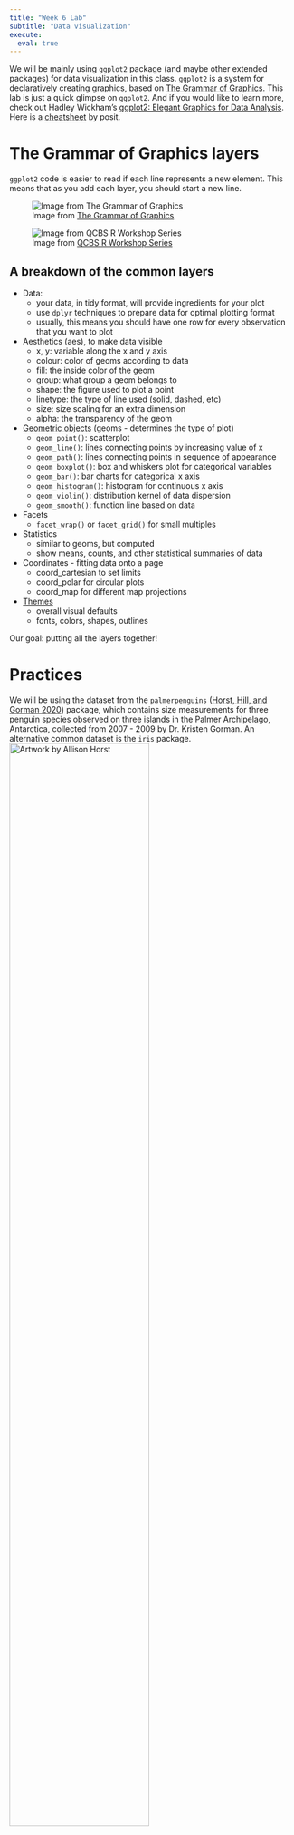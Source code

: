 ```yaml
---
title: "Week 6 Lab"
subtitle: "Data visualization"
execute: 
  eval: true
---
```

We will be mainly using `ggplot2` package (and maybe other extended packages) for data visualization in this class. `ggplot2` is a system for declaratively creating graphics, based on [The Grammar of Graphics](https://link.springer.com/book/10.1007/0-387-28695-0). This lab is just a quick glimpse on `ggplot2`. And if you would like to learn more, check out Hadley Wickham's [ggplot2: Elegant Graphics for Data Analysis](https://ggplot2-book.org/). Here is a [cheatsheet](https://github.com/rstudio/cheatsheets/blob/main/data-visualization.pdf) by posit. 

# The Grammar of Graphics layers
`ggplot2` code is easier to read if each line represents a new element. This means that as you add each layer, you should start a new line.

![Image from [The Grammar of Graphics](https://link.springer.com/book/10.1007/0-387-28695-0)](image/graphics.png)

![Image from [QCBS R Workshop Series](https://r.qcbs.ca/workshop03/book-en/grammar-of-graphics-gg-basics.html)](image/layer.png)

## A breakdown of the common layers

- Data:
    - your data, in tidy format, will provide ingredients for your plot
    - use `dplyr` techniques to prepare data for optimal plotting format
    - usually, this means you should have one row for every observation that you want to plot
- Aesthetics (aes), to make data visible
    - x, y: variable along the x and y axis
    - colour: color of geoms according to data
    - fill: the inside color of the geom
    - group: what group a geom belongs to
    - shape: the figure used to plot a point
    - linetype: the type of line used (solid, dashed, etc)
    - size: size scaling for an extra dimension
    - alpha: the transparency of the geom
- [Geometric objects](https://ggplot2.tidyverse.org/reference/) (geoms - determines the type of plot)
    - `geom_point()`: scatterplot
    - `geom_line()`: lines connecting points by increasing value of x
    - `geom_path()`: lines connecting points in sequence of appearance
    - `geom_boxplot()`: box and whiskers plot for categorical variables
    - `geom_bar()`: bar charts for categorical x axis
    - `geom_histogram()`: histogram for continuous x axis
    - `geom_violin()`: distribution kernel of data dispersion
    - `geom_smooth()`: function line based on data
- Facets
    - `facet_wrap()` or `facet_grid()` for small multiples
- Statistics
    - similar to geoms, but computed
    - show means, counts, and other statistical summaries of data
- Coordinates - fitting data onto a page
    - coord_cartesian to set limits
    - coord_polar for circular plots
    - coord_map for different map projections
- [Themes](https://ggplot2.tidyverse.org/reference/ggtheme.html)
    - overall visual defaults
    - fonts, colors, shapes, outlines

Our goal: putting all the layers together! 

# Practices
We will be using the dataset from the `palmerpenguins` ([Horst, Hill, and Gorman 2020](https://doi.org/10.5281/zenodo.3960218)) package, which contains size measurements for three penguin species observed on three islands in the Palmer Archipelago, Antarctica, collected from 2007 - 2009 by Dr. Kristen Gorman. An alternative common dataset is the `iris` package. 
![Artwork by [Allison Horst](https://allisonhorst.com/)](image/penguins.png){width="70%"}

```r
# install.packages("palmerpenguins")
library(tidyverse)
library(palmerpenguins)
```

```r
str(penguins)
```
![Artwork by [Allison Horst](https://allisonhorst.com/)](image/bill.png){width="70%"}

### Before `ggplot2`
You can always use R's basic graphics for quick glimpse on the data

```r
plot(penguins$bill_length_mm)
plot(penguins$species)
hist(penguins$bill_depth_mm)
```

### Basic layers

#### Data layer: Without any other information, nothing will be visualised.
```r
ggplot(data = penguins)
```

#### Aesthetics layer: A group of parameters that specify what and how data is displayed.
Here, we are telling R to plot `bill_length_mm` on the x axis and `bill_depth_mm` on the y axis. We have not yet told R how we want to represent the data though, so our data will not yet be plotted.
```r
ggplot(data = penguins, aes(x = bill_length_mm, y = bill_depth_mm))
```

#### Geometric layer: it determines the visual representation of your data.
 Let's start with a scatter plot, with `bill_length_mm` on the x axis and `bill_depth_mm` on the y axis
```r
ggplot(data = penguins, 
       aes(x = bill_length_mm, 
           y = bill_depth_mm)) + # Use the plus sign to add each additional layer
  geom_point() # The geom layer determines what style of plot we are using.
```
You can further change the [color](https://colorbrewer2.org) or [shape](https://ggplot2.tidyverse.org/articles/ggplot2-specs.html) of the points.
```r
ggplot(data = penguins, 
       aes(x = bill_length_mm, 
           y = bill_depth_mm)) + 
  geom_point(shape = 2, color = "#2b8cbe") # or you can use "blue", or check the shape option on the aesthetic specifications

```
```r
ggplot(data = penguins, 
       aes(x = bill_length_mm, 
           y = bill_depth_mm,
           col = species)) + 
  geom_point()
```
```r
ggplot(data = penguins, 
       aes(x = bill_length_mm, 
           y = bill_depth_mm,
           shape = species)) + 
  geom_point()
```
You can also specify the `size` and the `transparency` in the `aes()`
```r
ggplot(data = penguins, 
       aes(x = bill_length_mm, 
           y = bill_depth_mm,
           size = body_mass_g,
           alpha = flipper_length_mm)) + 
  geom_point()
```



#### Lab layer: we can customize the legend section
```r
ggplot(data = penguins, 
       aes(x = bill_length_mm, 
           y = bill_depth_mm,
           col = species)) + 
  geom_point() +
  labs(title = "The relationship between bill length and depth of penguins",
       color = "Species", x = "Bill length (mm)", y = "Bill depth (mm)")
```

#### Facet layer: a way of dividing a plot into several windows according to some category in the data, to visually differentiate groupings.

- The `facet_wrap()` function arranges the facets in a single row or column, which means it won’t produce any empty plots.
- The `facet_grid()` function arranges the facets in a grid, with one variable defining the rows and another variable defining the columns. It will produce a grid of plots for each combination of variables that you specify, even if some plots are empty.

```r
ggplot(data = penguins, 
       aes(x = bill_length_mm, y = bill_depth_mm)) +
    geom_point() + 
    facet_wrap(~species)  # This splits the plot into three windows: one per species (or you can use `var()`)
```
```r
ggplot(data = penguins, 
       aes(x = bill_length_mm, y = bill_depth_mm)) +
    geom_point() + 
    facet_wrap(island~species) 
```

```r
ggplot(data = penguins, 
       aes(x = bill_length_mm, y = bill_depth_mm)) +
    geom_point() + 
    facet_grid(island~species) 
```

#### Coordinate layer: we can also adjust the scale of our axes in the plot itself, rather than transforming the data.
```r
ggplot(data = penguins, 
       aes(x = bill_length_mm, y = bill_depth_mm)) +
    geom_point() + 
    facet_wrap(~species) +
    coord_trans(x = "log10", y = "log10") # `coord_flip()` could be helpful for barplot.

```

#### Theme layer: we can also customize the plot’s theme, which includes its background, grid lines, and other visual characteristics of the plot. 
You can check out the different themes [here](https://ggplot2.tidyverse.org/reference/ggtheme.html). My personal preferences are `theme_bw` and `theme_classic()`.
```r
ggplot(data = penguins, 
       aes(x = bill_length_mm, y = bill_depth_mm)) +
    geom_point() + 
    facet_wrap(~species) +
    coord_trans(x = "log10", y = "log10") +
    theme_bw()
```

### Colors (on aesthetics layer)
When we think about plotting, we may want to change the colour of our data points in order to communicate different parts of the data. We may want to:

- Differentiate between groups
- Represent data values
- Highlight specific elements of the data

#### Discrete/Qualitative colors
```r
ggplot(data = penguins, 
       aes(x = bill_length_mm, 
           y = bill_depth_mm,
           col = species)) + 
  geom_point() +
  labs(title = "The relationship between bill length and depth of penguins",
       color = "Species", x = "Bill length (mm)", y = "Bill depth (mm)")
```

```r
ggplot(data = penguins, 
       aes(x = bill_length_mm, 
           y = bill_depth_mm,
           col = species)) + 
  geom_point() +
  scale_colour_manual(values = c("grey55", "orange", "skyblue")) + # Note that the colour order will correspond to the order of the species given in the legend
  labs(title = "The relationship between bill length and depth of penguins",
       color = "Species", x = "Bill length (mm)", y = "Bill depth (mm)")
```

#### Gradient/Sequential colors
Here we are using we are colouring our data points by body mass pf the penguins using a gradient.
```r
ggplot(data = penguins, 
       aes(x = bill_length_mm, 
           y = bill_depth_mm,
           col = log10(body_mass_g))) + 
  geom_point() +
  labs(title = "The relationship between bill length and depth of penguins",
       color = "Body mass", x = "Bill length (mm)", y = "Bill depth (mm)")
```

```r
ggplot(data = penguins, 
       aes(x = bill_length_mm, 
           y = bill_depth_mm,
           col = log10(body_mass_g))) + 
  geom_point() +
  scale_color_gradient(low = "red", high = "blue") +
  labs(title = "The relationship between bill length and depth of penguins",
       color = "Body mass", x = "Bill length (mm)", y = "Bill depth (mm)")
```

#### Different color palettes - [Color Brewer](https://r-graph-gallery.com/38-rcolorbrewers-palettes.html) and Virdis
```r
#install.packages("RColorBrewer")
library(RColorBrewer)
```

```r
ggplot(data = penguins, 
       aes(x = bill_length_mm, 
           y = bill_depth_mm,
           col = species)) + 
  geom_point() +
  scale_color_brewer(palette = "Dark2") +
  labs(title = "The relationship between bill length and depth of penguins",
       color = "Species", x = "Bill length (mm)", y = "Bill depth (mm)")
```

```r
ggplot(data = penguins, 
       aes(x = bill_length_mm, 
           y = bill_depth_mm,
           col = species)) + 
  geom_point() +
  scale_color_viridis_d() +
  labs(title = "The relationship between bill length and depth of penguins",
       color = "Species", x = "Bill length (mm)", y = "Bill depth (mm)")
```

```r
ggplot(data = penguins, 
       aes(x = bill_length_mm, 
           y = bill_depth_mm,
           col = log10(body_mass_g))) + 
  geom_point() +
  scale_color_viridis_c() +
  labs(title = "The relationship between bill length and depth of penguins",
       color = "Body mass", x = "Bill length (mm)", y = "Bill depth (mm)")
```

### Different `geom_*` plot
Scatter plot is only the starting point! We can way much more plots...
![](image/geom.png)

#### Scatterplot and linear-fit
```r
penguins %>% 
  ggplot(aes(x = bill_length_mm, 
           y = bill_depth_mm)) + 
  geom_point(alpha = 0.5) + 
  geom_smooth(method = lm, color = "red") + # or you can use `loess` for local smoothes
  labs(title = "The relationship between bill length and depth of penguins",
        x = "Bill length (mm)", y = "Bill depth (mm)") +
  theme_bw()
   
```

```r
penguins %>% 
  ggplot(aes(x = bill_length_mm, 
             y = bill_depth_mm,
             color = species,
             shape = species)) + 
  geom_point(alpha = 0.5) + 
  geom_smooth(method = lm, se = F) + # or you can use `loess` for local smoothes
  labs(title = "The relationship between bill length and depth of penguins",
        x = "Bill length (mm)", y = "Bill depth (mm)") +
  theme_bw()
   
```

#### Histograms and density plots
A histogram is an accurate graphical representation of the distribution of numeric data.There is only one aesthetic required: the `x` variable.

```r
penguins %>% 
  ggplot(aes(x = bill_length_mm)) + 
  geom_histogram(binwidth = 0.8) +
  labs(title = "Histogram of penguin bill length",
       x = "Bill length (mm)", y = "Count") +
  theme_bw()

```

A density plot can further show the distribution patterns of a numerical variable. If we want to combine histogram and density plot, we need to add the argument `aes(y = ..density..)` in `geom_histogram()` for the histogram to take the same dimension as the density plot on the Y-axis and thus show up correctly.
```r
penguins %>% 
  ggplot(aes(x = bill_length_mm)) + 
  geom_histogram(aes(y = ..density..), binwidth = 1, fill = "grey") +
  geom_density() +
  labs(title = "Histogram and density plot of penguin bill length",
       x = "Bill length (mm)", y = "Density") +
  theme_bw()
```
```r
penguins %>% 
  ggplot(aes(x = bill_length_mm, fill = species)) + 
  geom_histogram(aes(y = ..density..), binwidth = 1, alpha = 0.5, color = "black") +
  geom_density() +
  labs(title = "Histogram and density plot of penguin bill length",
       fill = "Species", x = "Bill length (mm)", y = "Density") +
  theme_bw()

?labs()
```
You can further add the mean line

```r
mean_species <- penguins %>%
  group_by(species) %>%
  summarise(group_mean=mean(bill_length_mm, na.rm = T))

ggplot(data = penguins, aes(x = bill_length_mm, fill = species)) + 
  geom_histogram(aes(y = ..density..), binwidth = 1, alpha = 0.5) +
  geom_density() +
  geom_vline(data = mean_species, aes(xintercept=group_mean, color=species),
           linetype="dashed", show.legend = F) +
  labs(title = "Histogram and density plot of penguin bill length",
       fill = "Species", x = "Bill length (mm)", y = "Density") +
  theme_bw()

```



#### Boxplot: a popular way to plot the distribution of data across a grouping variable.
```r
penguins %>%
  ggplot(aes(x = species, 
           y = bill_length_mm,
           fill = species)) + # specify species as a grouping variable
  geom_boxplot(show.legend = FALSE) +
  #geom_point(alpha = 0.3, position = position_jitter(width = 0.2)) +
  labs(title = "Boxplot of penguin bill length",
       x = "Species", y = "Bill length (mm)") +
  theme_bw()
```
![](image/boxplot.png)
If you are making comparisons between these groups, you can also use `ggsignif` package to calculates the significance of a difference between groups and adds the annotation to the plot in a single line of code.

```r
#install.packages("ggsignif")
library(ggsignif)

penguins %>%
  ggplot(aes(x = species, 
           y = bill_length_mm,
           fill = species)) + # specify species as a grouping variable
  geom_boxplot(show.legend = FALSE) +
  labs(title = "Boxplot of penguin bill length",
       x = "Species", y = "Bill length (mm)") +
    geom_signif(
    # which groups should be compared?
    comparisons = list(c("Adelie","Chinstrap"), c("Chinstrap", "Gentoo")), 
    map_signif_level=TRUE) +
  theme_bw()
```

```r
penguins %>%
  ggplot(aes(x = species, 
           y = bill_length_mm,
           fill = species)) + # specify species as a grouping variable
  geom_boxplot(show.legend = FALSE) +
  labs(title = "Boxplot of penguin bill length",
       x = "Species", y = "Bill length (mm)") +
    geom_signif(
    # which groups should be compared?
    comparisons = list(c("Adelie","Chinstrap"), c("Chinstrap", "Gentoo")), 
    map_signif_level=TRUE) +
  theme_bw() +
  coord_flip()
```

### Violin plot: similar to boxplot, a violin’s shape represents the distribution of points that is obscured in a boxplot’s summarisation, allowing for a more accurate representation of the data.

```r
penguins %>%
  ggplot(aes(x = species, 
           y = bill_length_mm,
           fill = species)) + # specify species as a grouping variable
  geom_violin(show.legend = FALSE) +
  geom_point(alpha = 0.3, position = position_jitter(width = 0.2)) +
  labs(title = "Boxplot of penguin bill length",
       x = "Species", y = "Bill length (mm)") +
  theme_bw()
```

Additionally, you can also add the summary statistics in the plot.
```r
penguins %>%
  ggplot(aes(x = species, 
           y = bill_length_mm,
           fill = species)) + # specify species as a grouping variable
  geom_violin(show.legend = FALSE) +
  stat_summary(fun = "mean", geom = "point", color = "black", size = 6, shape = 8, show.legend = FALSE) +
  labs(title = "Violin plot of penguin bill length",
       x = "Species", y = "Bill length (mm)") +
  theme_bw()
```
### Combine two plots 
There are multiple ways to do combine two plots. For instance, both `cowplot` and `patchwork` packages could do the same job.

```r
#install.package("cowplot")
library(cowplot)

density <- penguins %>% 
  ggplot(aes(x = bill_length_mm)) + 
  geom_histogram(aes(y = ..density..), binwidth = 1, fill = "grey") +
  geom_density() +
  labs(x = NULL, y = "Density") +
  theme_bw()

boxplot <- penguins %>% 
  ggplot(aes(x = bill_length_mm)) + 
  geom_boxplot() +
  labs(x = "Bill length (mm)") +
  theme_classic()

plot_grid(density, boxplot, ncol = 1, rel_heights = c(2, 1),
                   align = 'v', axis = 'lr')
```

#### Time-series plot
Since there is no temporal dimension for the `penguins` package, we are turning to the 'nycflights13` package in our previous tutorial.

```r
library(nycflights13)
flights_nyc <- flights %>% 
  select(c(time_hour, month, carrier, origin, dest ))
flights_nyc$date <- as.Date(flights_nyc$time_hour)
str(flights_nyc)
```
```r
flights_sum <- flights_nyc %>%
  group_by(date) %>%
  summarize(num = n())
flights_sum %>%
  ggplot(aes(x = date, y = num)) +
  geom_line() +
  labs(title = "NYC flights in 2013", x = "Date", y = "Count") +
  theme_bw()
```
```r
flights_nyc %>%
  ggplot(aes(x = date)) +
  geom_line(stat = "count") +
  scale_x_date(date_labels = "%b", date_breaks = "1 month") +
  geom_vline(xintercept = as.Date("2013-11-28"),
             linetype = 2, color = 1, linewidth = 1) +
  labs(title = "NYC flights in 2013", color = "Origin airport", x = "Date", y = "Count") +
  theme_bw()
```

```r
flights_nyc %>%
  ggplot(aes(x = date, color = origin)) +
  geom_line(stat = "count") +
  scale_x_date(date_labels = "%b", date_breaks = "1 month") +
  geom_vline(xintercept = as.Date("2013-11-28"),
             linetype = 2, color = 1, linewidth = 1) +
  labs(title = "NYC flights in 2013", color = "Origin airport", x = "Date", y = "Count") +
  theme_bw() +
  annotate(geom="label",x=as.Date("2013-11-28"), angle=0,
                    y=100,label="Thanksgiving", size = 3)
```

```r
flights_nyc %>%
  ggplot(aes(x = date, color = origin)) +
  geom_line(stat = "count") +
  scale_x_date(date_labels = "%b", date_breaks = "1 month") +
  geom_vline(xintercept = as.Date("2013-11-28"),
             linetype = 2, color = 1, linewidth = 1) +
  labs(title = "NYC flights in 2013", color = "Origin airport", x = "Date", y = "Count") +
  theme_bw() +
  facet_grid(vars(origin))

```


### Fine-tuning your plots

```r
flights_nyc_ts <- flights_nyc %>%
  ggplot(aes(x = date, color = origin)) +
  geom_line(stat = "count") +
  scale_x_date(date_labels = "%b", date_breaks = "1 month") +
  geom_vline(xintercept = as.Date("2013-11-28"),
             linetype = 2, color = 1, linewidth = 1) +
  labs(title = "NYC flights in 2013", color = "Origin airport", x = "Date", y = "Count") +
  theme_bw() +
  theme(text=element_text(family="Comic Sans MS", face="bold"),
        title = element_text(size = 20),
        axis.text = element_text(size = 15),
        axis.title = element_text(size = 18),
        legend.title = element_blank(),
        legend.text = element_text(size = 18),
        legend.position = "bottom",
        strip.text.y = element_text(size = 18, face = "bold")) +
  facet_grid(vars(origin)) +
  annotate(geom="label",x=as.Date("2013-11-28"), angle=0,
                    y=100,label="Thanksgiving", size = 3)
```

### Save your plot! 

```r
ggsave(plot = flights_nyc_ts, 
       "image/nyc_flights", device = "png", dpi = 600, width = 15, height = 8)
```


